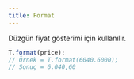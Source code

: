 ```yaml
---
title: Format
---
```

Düzgün fiyat gösterimi için kullanılır.


```javascript title="Örnek kullanım" 
T.format(price);
// Örnek = T.format(6040.6000);
// Sonuç = 6.040,60
```
